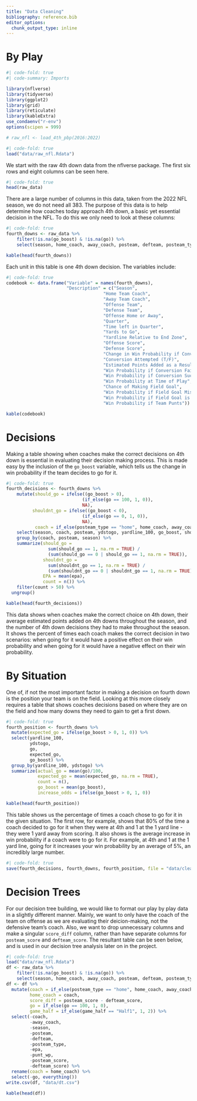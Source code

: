 ```yaml
---
title: "Data Cleaning"
bibliography: reference.bib
editor_options: 
  chunk_output_type: inline
---
```


# By Play

```r
#| code-fold: true
#| code-summary: Imports

library(nflverse)
library(tidyverse)
library(ggplot2)
library(grid)
library(reticulate)
library(kableExtra)
use_condaenv("r-env")
options(scipen = 999)

# raw_nfl <- load_4th_pbp(2016:2022)
```

```r
#| code-fold: true
load("data/raw_nfl.Rdata")
```

We start with the raw 4th down data from the nflverse package. The first six rows and eight columns can be seen here.

```r
#| code-fold: true
head(raw_data)
```

There are a large number of columns in this data, taken from the 2022 NFL season, we do not need all 383. The purpose of this data is to help determine how coaches today approach 4th down, a basic yet essential decision in the NFL. To do this we only need to look at these columns:

```r
#| code-fold: true
fourth_downs <- raw_data %>%
    filter(!is.na(go_boost) & !is.na(go)) %>%
    select(season, home_coach, away_coach, posteam, defteam, posteam_type, qtr, time, ydstogo, yardline_100, posteam_score, defteam_score, posteam, go_boost, go, epa, wp_fail, wp_succeed, wp, fg_make_prob, miss_fg_wp, make_fg_wp, punt_wp)

kable(head(fourth_downs))
```

Each unit in this table is one 4th down decision. The variables include:

```r
#| code-fold: true
codebook <- data.frame("Variable" = names(fourth_downs),
                       "Description" = c("Season",
                                     "Home Team Coach",
                                     "Away Team Coach",
                                     "Offense Team",
                                     "Defense Team",
                                     "Offense Home or Away",
                                     "Quarter",
                                     "Time left in Quarter",
                                     "Yards to Go",
                                     "Yardline Relative to End Zone",
                                     "Offense Score",
                                     "Defense Score",
                                     "Change in Win Probability if Conversion Attempted",
                                     "Conversion Attempted (T/F)",
                                     "Estimated Points Added as a Result of the Play",
                                     "Win Probability if Conversion Fails",
                                     "Win Probability if Conversion Succeeds",
                                     "Win Probability at Time of Play",
                                     "Chance of Making Field Goal",
                                     "Win Probability if Field Goal Misses",
                                     "Win Probability if Field Goal is Made",
                                     "Win Probability if Team Punts"))

kable(codebook)

```

# Decisions

Making a table showing when coaches make the correct decisions on 4th down is essential in evaluating their decision making process. This is made easy by the inclusion of the `go_boost` variable, which tells us the change in win probability if the team decides to go for it.

```r
#| code-fold: true
fourth_decisions <- fourth_downs %>%
    mutate(should_go = ifelse((go_boost > 0),
                             (if_else(go == 100, 1, 0)),
                             NA),
          shouldnt_go = ifelse((go_boost < 0),
                             (if_else(go == 0, 1, 0)),
                             NA),
           coach = if_else(posteam_type == "home", home_coach, away_coach),) %>%
    select(season, coach, posteam, ydstogo, yardline_100, go_boost, should_go, shouldnt_go, go, epa) %>%
    group_by(coach, posteam, season) %>%
    summarize(should_go = 
                sum(should_go == 1, na.rm = TRUE) / 
                (sum(should_go == 0 | should_go == 1, na.rm = TRUE)),
              shouldnt_go = 
                sum(shouldnt_go == 1, na.rm = TRUE) / 
                (sum(shouldnt_go == 0 | shouldnt_go == 1, na.rm = TRUE)),
              EPA = mean(epa),
              count = n()) %>%
    filter(count > 50) %>%
  ungroup()

kable(head(fourth_decisions))
```

This data shows when coaches make the correct choice on 4th down, their average estimated points added on 4th downs throughout the season, and the number of 4th down decisions they had to make throughout the season. It shows the percent of times each coach makes the correct decision in two scenarios: when going for it would have a positive effect on their win probability and when going for it would have a negative effect on their win probability.

# By Situation

One of, if not the most important factor in making a decision on fourth down is the position your team is on the field. Looking at this more closely requires a table that shows coaches decisions based on where they are on the field and how many downs they need to gain to get a first down.

```r
#| code-fold: true
fourth_position <- fourth_downs %>%
  mutate(expected_go = ifelse(go_boost > 0, 1, 0)) %>%
  select(yardline_100,
         ydstogo,
         go,
         expected_go,
         go_boost) %>%
  group_by(yardline_100, ydstogo) %>%
  summarize(actual_go = mean(go)/100,
            expected_go = mean(expected_go, na.rm = TRUE),
            count = n(),
            go_boost = mean(go_boost),
            increase_odds = ifelse(go_boost > 0, 1, 0))

kable(head(fourth_position))
```

This table shows us the percentage of times a coach chose to go for it in the given situation. The first row, for example, shows that 80% of the time a coach decided to go for it when they were at 4th and 1 at the 1 yard line - they were 1 yard away from scoring. It also shows is the average increase in win probability if a coach were to go for it. For example, at 4th and 1 at the 1 yard line, going for it increases your win probability by an average of 5%, an incredibly large number.

```r
#| code-fold: true
save(fourth_decisions, fourth_downs, fourth_position, file = "data/clean_data.Rdata")
```


# Decision Trees

For our decision tree building, we would like to format our play by play data in a slightly different manner. Mainly, we want to only have the coach of the team on offense as we are evaluating their deicion-making, not the defensive team's coach. Also, we want to drop unnecessary columns and make a singular `score_diff` column, rather than have separate columns for `posteam_score` and `defteam_score`. The resultant table can be seen below, and is used in our decision tree analysis later on in the project. 

```r
#| code-fold: true
load("data/raw_nfl.Rdata")
df <- raw_data %>%
    filter(!is.na(go_boost) & !is.na(go)) %>%
    select(season, home_coach, away_coach, posteam, defteam, posteam_type, game_half, half_seconds_remaining, ydstogo, yardline_100, posteam_score, defteam_score, posteam, go_boost, go, epa, wp_fail, wp_succeed, wp, fg_make_prob, miss_fg_wp, make_fg_wp, punt_wp)
df <- df %>%
  mutate(coach = if_else(posteam_type == "home", home_coach, away_coach),
         home_coach = coach,
         score_diff = posteam_score - defteam_score,
         go = if_else(go == 100, 1, 0),
         game_half = if_else(game_half == "Half1", 1, 2)) %>%
  select(-coach,
         -away_coach,
         -season,
         -posteam,
         -defteam,
         -posteam_type,
         -epa,
         -punt_wp,
         -posteam_score,
         -defteam_score) %>%
  rename(coach = home_coach) %>%
  select(-go, everything())
write.csv(df, "data/dt.csv")

kable(head(df))
```
